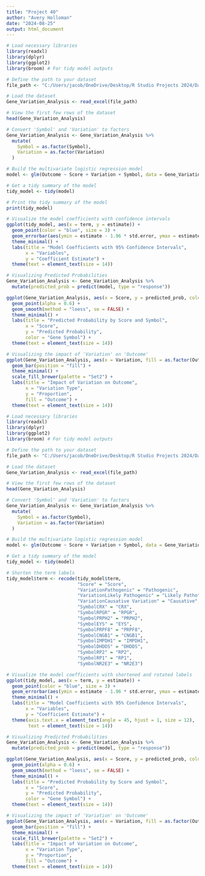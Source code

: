 ---
title: "Project 40"
author: "Avery Holloman"
date: "2024-08-25"
output: html_document
---

```{r}
# Load necessary libraries
library(readxl)
library(dplyr)
library(ggplot2)
library(broom) # For tidy model outputs

# Define the path to your dataset
file_path <- "C:/Users/jacob/OneDrive/Desktop/R Studio Projects 2024/Datasets/Gene_Variation_Analysis.xlsx"

# Load the dataset
Gene_Variation_Analysis <- read_excel(file_path)

# View the first few rows of the dataset
head(Gene_Variation_Analysis)

# Convert 'Symbol' and 'Variation' to factors
Gene_Variation_Analysis <- Gene_Variation_Analysis %>%
  mutate(
    Symbol = as.factor(Symbol),
    Variation = as.factor(Variation)
  )

# Build the multivariate logistic regression model
model <- glm(Outcome ~ Score + Variation + Symbol, data = Gene_Variation_Analysis, family = binomial)

# Get a tidy summary of the model
tidy_model <- tidy(model)

# Print the tidy summary of the model
print(tidy_model)

# Visualize the model coefficients with confidence intervals
ggplot(tidy_model, aes(x = term, y = estimate)) +
  geom_point(color = "blue", size = 3) +
  geom_errorbar(aes(ymin = estimate - 1.96 * std.error, ymax = estimate + 1.96 * std.error), width = 0.2, color = "red") +
  theme_minimal() +
  labs(title = "Model Coefficients with 95% Confidence Intervals",
       x = "Variables",
       y = "Coefficient Estimate") +
  theme(text = element_text(size = 14))

# Visualizing Predicted Probabilities
Gene_Variation_Analysis <- Gene_Variation_Analysis %>%
  mutate(predicted_prob = predict(model, type = "response"))

ggplot(Gene_Variation_Analysis, aes(x = Score, y = predicted_prob, color = Symbol)) +
  geom_point(alpha = 0.6) +
  geom_smooth(method = "loess", se = FALSE) +
  theme_minimal() +
  labs(title = "Predicted Probability by Score and Symbol",
       x = "Score",
       y = "Predicted Probability",
       color = "Gene Symbol") +
  theme(text = element_text(size = 14))

# Visualizing the impact of 'Variation' on 'Outcome'
ggplot(Gene_Variation_Analysis, aes(x = Variation, fill = as.factor(Outcome))) +
  geom_bar(position = "fill") +
  theme_minimal() +
  scale_fill_brewer(palette = "Set2") +
  labs(title = "Impact of Variation on Outcome",
       x = "Variation Type",
       y = "Proportion",
       fill = "Outcome") +
  theme(text = element_text(size = 14))

```
```{r}
# Load necessary libraries
library(readxl)
library(dplyr)
library(ggplot2)
library(broom) # For tidy model outputs

# Define the path to your dataset
file_path <- "C:/Users/jacob/OneDrive/Desktop/R Studio Projects 2024/Datasets/Gene_Variation_Analysis.xlsx"

# Load the dataset
Gene_Variation_Analysis <- read_excel(file_path)

# View the first few rows of the dataset
head(Gene_Variation_Analysis)

# Convert 'Symbol' and 'Variation' to factors
Gene_Variation_Analysis <- Gene_Variation_Analysis %>%
  mutate(
    Symbol = as.factor(Symbol),
    Variation = as.factor(Variation)
  )

# Build the multivariate logistic regression model
model <- glm(Outcome ~ Score + Variation + Symbol, data = Gene_Variation_Analysis, family = binomial)

# Get a tidy summary of the model
tidy_model <- tidy(model)

# Shorten the term labels
tidy_model$term <- recode(tidy_model$term,
                          "Score" = "Score",
                          "VariationPathogenic" = "Pathogenic",
                          "VariationLikely Pathogenic" = "Likely Patho",
                          "VariationCausative Variation" = "Causative",
                          "SymbolCRX" = "CRX",
                          "SymbolRPGR" = "RPGR",
                          "SymbolPRPH2" = "PRPH2",
                          "SymbolEYS" = "EYS",
                          "SymbolPRPF8" = "PRPF8",
                          "SymbolCNGB1" = "CNGB1",
                          "SymbolIMPDH1" = "IMPDH1",
                          "SymbolDHDDS" = "DHDDS",
                          "SymbolRP2" = "RP2",
                          "SymbolRP1" = "RP1",
                          "SymbolNR2E3" = "NR2E3")

# Visualize the model coefficients with shortened and rotated labels
ggplot(tidy_model, aes(x = term, y = estimate)) +
  geom_point(color = "blue", size = 3) +
  geom_errorbar(aes(ymin = estimate - 1.96 * std.error, ymax = estimate + 1.96 * std.error), width = 0.2, color = "red") +
  theme_minimal() +
  labs(title = "Model Coefficients with 95% Confidence Intervals",
       x = "Variables",
       y = "Coefficient Estimate") +
  theme(axis.text.x = element_text(angle = 45, hjust = 1, size = 12),
        text = element_text(size = 14))

# Visualizing Predicted Probabilities
Gene_Variation_Analysis <- Gene_Variation_Analysis %>%
  mutate(predicted_prob = predict(model, type = "response"))

ggplot(Gene_Variation_Analysis, aes(x = Score, y = predicted_prob, color = Symbol)) +
  geom_point(alpha = 0.6) +
  geom_smooth(method = "loess", se = FALSE) +
  theme_minimal() +
  labs(title = "Predicted Probability by Score and Symbol",
       x = "Score",
       y = "Predicted Probability",
       color = "Gene Symbol") +
  theme(text = element_text(size = 14))

# Visualizing the impact of 'Variation' on 'Outcome'
ggplot(Gene_Variation_Analysis, aes(x = Variation, fill = as.factor(Outcome))) +
  geom_bar(position = "fill") +
  theme_minimal() +
  scale_fill_brewer(palette = "Set2") +
  labs(title = "Impact of Variation on Outcome",
       x = "Variation Type",
       y = "Proportion",
       fill = "Outcome") +
  theme(text = element_text(size = 14))
```



